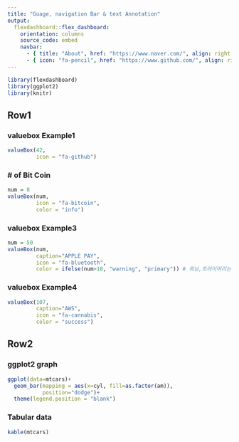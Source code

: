 ---
title: "Guage, navigation Bar & text Annotation"
output: 
  flexdashboard::flex_dashboard:
    orientation: columns
    source_code: embed
    navbar:
      - { title: "About", href: "https://www.naver.com/", align: right } # 글자로하려면 타이틀
      - { icon: "fa-pencil", href: "https://www.github.com/", align: right} # 그림으로 하려면 아이콘 속성
---

```{r setup, include=FALSE}
library(flexdashboard)
library(ggplot2)
library(knitr)
```

Row1
-----------------------------------------------------------------------

### valuebox Example1

```{r}

valueBox(42, 
         icon = "fa-github")
```

### # of Bit Coin

```{r}
num = 8
valueBox(num,
         icon = "fa-bitcoin",
         color = "info")
```

### valuebox Example3

```{r}
num = 50
valueBox(num,
         caption="APPLE PAY",
         icon = "fa-bluetooth",
         color = ifelse(num>10, "warning", "primary")) # 워닝,프라이머리는 내장 상수(값을 10 미만으로 하면 색이 바뀜)
```

### valuebox Example4

```{r}
valueBox(107,
         caption="AWS",
         icon = "fa-cannabis",
         color = "success")
```

Row2
-----------------------------------

### ggplot2 graph

```{r}
ggplot(data=mtcars)+
  geom_bar(mapping = aes(x=cyl, fill=as.factor(am)),
           position="dodge")+
  theme(legend.position = "blank")
```

### Tabular data

```{r}
kable(mtcars)
```



















